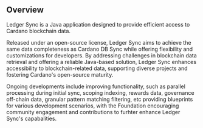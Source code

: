 ## Overview

Ledger Sync is a Java application designed to provide efficient access to Cardano blockchain data.

Released under an open-source license, Ledger Sync aims to achieve the same data completeness as Cardano DB Sync while
offering flexibility and customizations for developers. By addressing challenges in blockchain data retrieval and offering
a reliable Java-based solution, Ledger Sync enhances accessibility to blockchain-related data, supporting diverse projects and fostering Cardano's open-source maturity.

Ongoing developments include improving functionality, such as parallel processing during initial sync, scoping indexing,
rewards data, governance off-chain data, granular pattern matching filtering, etc providing blueprints for various development scenarios,
with the Foundation encouraging community engagement and contributions to furhter enhance Ledger Sync's capabalities.
